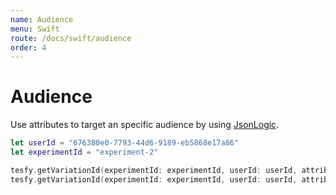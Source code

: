 ```yaml
---
name: Audience
menu: Swift
route: /docs/swift/audience
order: 4
---
```


# Audience

Use attributes to target an specific audience by using [JsonLogic](http://jsonlogic.com/).

```swift
let userId = "676380e0-7793-44d6-9189-eb5868e17a86"
let experimentId = "experiment-2"

tesfy.getVariationId(experimentId: experimentId, userId: userId, attributes: "{ \"countryCode\": \"ve\" }") // nil
tesfy.getVariationId(experimentId: experimentId, userId: userId, attributes: "{ \"countryCode\": \"us\" }") // "0"
```
